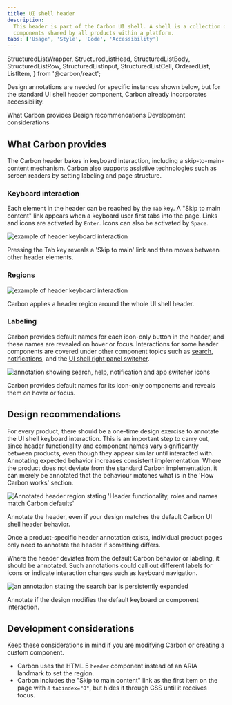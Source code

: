 ```yaml
---
title: UI shell header
description:
  This header is part of the Carbon UI shell. A shell is a collection of
  components shared by all products within a platform.
tabs: ['Usage', 'Style', 'Code', 'Accessibility']
---
```



  StructuredListWrapper,
  StructuredListHead,
  StructuredListBody,
  StructuredListRow,
  StructuredListInput,
  StructuredListCell,
  OrderedList,
  ListItem,
} from '@carbon/react';

<PageDescription>

Design annotations are needed for specific instances shown below, but for the
standard UI shell header component, Carbon already incorporates accessibility.

</PageDescription>

<AnchorLinks>

<AnchorLink>What Carbon provides</AnchorLink>
<AnchorLink>Design recommendations</AnchorLink>
<AnchorLink>Development considerations</AnchorLink>

</AnchorLinks>

## What Carbon provides

The Carbon header bakes in keyboard interaction, including a
skip-to-main-content mechanism. Carbon also supports assistive technologies such
as screen readers by setting labeling and page structure.

### Keyboard interaction

Each element in the header can be reached by the `Tab` key. A "Skip to main
content" link appears when a keyboard user first tabs into the page. Links and
icons are activated by `Enter`. Icons can also be activated by `Space`.

<Row>
<Column colLg={8}>

![example of header keyboard interaction](images/header-accessibility-1.png)

<Caption>
  Pressing the Tab key reveals a 'Skip to main' link and then moves between
  other header elements.
</Caption>

</Column>
</Row>

### Regions

<Row>
<Column colLg={8}>

![example of header keyboard interaction](images/header-accessibility-2.png)

<Caption>
  Carbon applies a header region around the whole UI shell header.
</Caption>

</Column>
</Row>

### Labeling

Carbon provides default names for each icon-only button in the header, and these
names are revealed on hover or focus. Interactions for some header components
are covered under other component topics such as
[search](/components/search/usage),
[notifications](/components/notifications/usage), and the
[UI shell right panel switcher](components/UI-shell-right-panel/usage/#switcher).

<Row>
<Column colLg={8}>

![annotation showing search, help, notification and app switcher icons](images/header-accessibility-3.png)

<Caption>
  Carbon provides default names for its icon-only components and reveals them on
  hover or focus.
</Caption>

</Column>
</Row>

## Design recommendations

For every product, there should be a one-time design exercise to annotate the UI
shell keyboard interaction. This is an important step to carry out, since header
functionality and component names vary significantly between products, even
though they appear similar until interacted with. Annotating expected behavior
increases consistent implementation. Where the product does not deviate from the
standard Carbon implementation, it can merely be annotated that the behaviour
matches what is in the 'How Carbon works' section.

<Row>
<Column colLg={8}>

![Annotated header region stating 'Header functionality, roles and names match Carbon defaults'](images/header-accessibility-4.png)

<Caption>
  Annotate the header, even if your design matches the default Carbon UI shell
  header behavior.
</Caption>

</Column>
</Row>

Once a product-specific header annotation exists, individual product pages only
need to annotate the header if something differs.

Where the header deviates from the default Carbon behavior or labeling, it
should be annotated. Such annotations could call out different labels for icons
or indicate interaction changes such as keyboard navigation.

<Row>
<Column colLg={8}>

![an annotation stating the search bar is persistently expanded](images/header-accessibility-5.png)

<Caption>
  Annotate if the design modifies the default keyboard or component interaction.
</Caption>

</Column>
</Row>

## Development considerations

Keep these considerations in mind if you are modifying Carbon or creating a
custom component.

- Carbon uses the HTML 5 `header` component instead of an ARIA landmark to set
  the region.
- Carbon includes the "Skip to main content" link as the first item on the page
  with a `tabindex="0"`, but hides it through CSS until it receives focus.

<A11yStatus layout="table" components="UI shell" />
